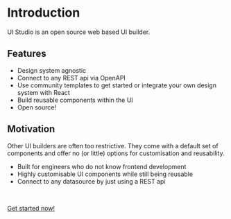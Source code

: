 # Introduction

UI Studio is an open source web based UI builder.

## Features

- Design system agnostic
- Connect to any REST api via OpenAPI
- Use community templates to get started or integrate your own design system with React
- Build reusable components within the UI
- Open source!

## Motivation

Other UI builders are often too restrictive. They come with a default set of components and offer no (or little) options for customisation and reusability.

* Built for engineers who do not know frontend development
* Highly customisable UI components while still being reusable
* Connect to any datasource by just using a REST api

<br />

[Get started now!](/getting-started)
